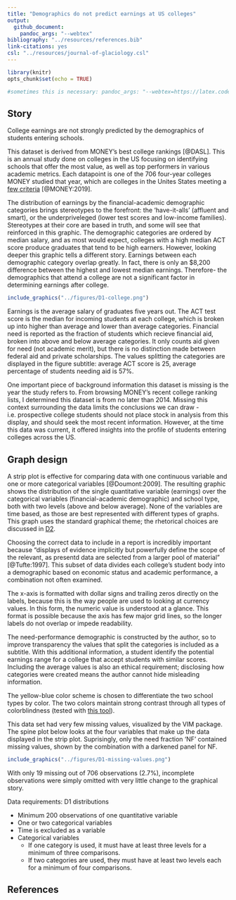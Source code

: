```yaml
---
title: "Demographics do not predict earnings at US colleges"
output: 
  github_document: 
    pandoc_args: "--webtex"
bibliography: "../resources/references.bib"
link-citations: yes
csl: "../resources/journal-of-glaciology.csl"
---
```


```r
library(knitr)
opts_chunk$set(echo = TRUE)

#sometimes this is necessary: pandoc_args: "--webtex=https://latex.codecogs.com/png.latex?"
```

## Story

College earnings are not strongly predicted by the demographics of students entering schools.

This dataset is derived from MONEY's best college rankings [@DASL]. This is an annual study done on colleges in the US focusing on identifying schools that offer the most value, as well as top performers in various academic metrics. Each datapoint is one of the 706 four-year colleges MONEY studied that year, which are colleges in the Unites States meeting a [few criteria](https://money.com/how-money-ranks-best-colleges-2019/) [@MONEY:2019]. 

The distribution of earnings by the financial-academic demographic categories brings stereotypes to the forefront: the 'have-it-alls' (affluent and smart), or the underpriveleged (lower test scores and low-income families). Stereotypes at their core are based in truth, and some will see that reinforced in this graphic. The demographic categories are ordered by median salary, and as most would expect, colleges with a high median ACT score produce graduates that tend to be high earners. However, looking deeper this graphic tells a different story. Earnings between each demographic category overlap greatly. In fact, there is only an $8,200 difference between the highest and lowest median earnings. Therefore- the demographics that attend a college are not a significant factor in determining earnings after college.


```r
include_graphics("../figures/D1-college.png")    
```

Earnings is the average salary of graduates five years out. The ACT test score is the median for incoming students at each college, which is broken up into higher than average and lower than average categories. Financial need is reported as the fraction of students which recieve financial aid, broken into above and below average categories. It only counts aid given for need (not academic merit), but there is no distinction made between federal aid and private scholarships. The values splitting the categories are displayed in the figure subtitle: average ACT score is 25, average percentage of students needing aid is 57%.

One important piece of background information this dataset is missing is the year the study refers to. From browsing MONEY's recent college ranking lists, I determined this dataset is from no later than 2014. Missing this context surrounding the data limits the conclusions we can draw - i.e. prospective college students should not place stock in analysis from this display, and should seek the most recent information. However, at the time this data was current, it offered insights into the profile of students entering colleges across the US.

## Graph design

A strip plot is effective for comparing data with one continuous variable and one or more categorical variables [@Doumont:2009]. The resulting graphic shows the distribution of the single quantitative variable (earnings) over the categorical variables (financial-academic demographic) and school type, both with two levels (above and below average). None of the variables are time based, as those are best represented with different types of graphs. This graph uses the standard graphical theme; the rhetorical choices are discussed in [D2](https://github.com/severygb/portfolio-severyn-gabe/blob/master/reports/D2-report.md).

Choosing the correct data to include in a report is incredibly important because "displays of evidence implicitly but powerfully define the scope of the relevant, as presentd data are selected from a larger pool of material" [@Tufte:1997]. This subset of data divides each college's student body into a demographic based on economic status and academic performance, a combination not often examined.

The x-axis is formatted with dollar signs and trailing zeros directly on the labels, because this is the way people are used to looking at currency values. In this form, the numeric value is understood at a glance. This format is possible because the axis has few major grid lines, so the longer labels do not overlap or impede readability.

The need-performance demographic is constructed by the author, so to improve transparency the values that split the categories is included as a subtitle. With this additional information, a student identify the potential earnings range for a college that accept students with similar scores. Including the average values is also an ethical requirement; disclosing how categories were created means the author cannot hide misleading information.

The yellow-blue color scheme is chosen to differentiate the two school types by color. The two colors maintain strong contrast through all types of colorblindness (tested with [this tool](https://www.color-blindness.com/coblis-color-blindness-simulator/)).

This data set had very few missing values, visualized by the VIM package. The spine plot below looks at the four variables that make up the data displayed in the strip plot. Suprisingly, only the need fraction 'NF' contained missing values, shown by the combination with a darkened panel for NF.

```r
include_graphics("../figures/D1-missing-values.png")    
```

With only 19 missing out of 706 observations (2.7%), incomplete observations were simply omitted with very little change to the graphical story.

Data requirements: D1 distributions

- Minimum 200 observations of one quantitative variable
- One or two categorical variables
- Time is excluded as a variable
- Categorical variables
    - If one category is used, it must have at least three levels for a minimum of three comparisons.
    - If two categories are used, they must have at least two levels each for a minimum of four comparisons.

## References
